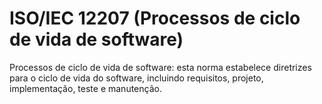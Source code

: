 # ISO/IEC 12207 (Processos de ciclo de vida de software)

Processos de ciclo de vida de software: esta norma estabelece diretrizes para o ciclo de vida do software, incluindo requisitos, projeto, implementação, teste e manutenção.